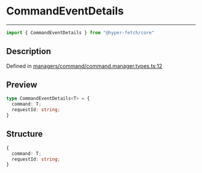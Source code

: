 

# CommandEventDetails

<div class="api-docs__separator" data-reactroot="">

---

</div><div class="api-docs__import" data-reactroot="">

```ts
import { CommandEventDetails } from "@hyper-fetch/core"
```

</div><div class="api-docs__section">

## Description

</div><div class="api-docs__description"><span class="api-docs__do-not-parse">



</span></div><p class="api-docs__definition">

Defined in [managers/command/command.manager.types.ts:12](https://github.com/BetterTyped/hyper-fetch/blob/993719ed/packages/core/src/managers/command/command.manager.types.ts#L12)

</p><div class="api-docs__section">

## Preview

</div><div class="api-docs__preview type">

```ts
type CommandEventDetails<T> = {
  command: T; 
  requestId: string; 
}
```

</div><div class="api-docs__section">

## Structure

</div><div class="api-docs__returns">

```ts
{
  command: T;
  requestId: string;
}
```

</div>